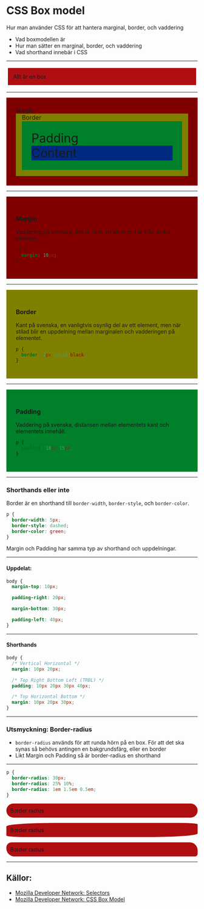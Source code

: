 # CSS Box model

Hur man använder CSS för att hantera marginal, border, och vaddering

- Vad boxmodellen är
- Hur man sätter en marginal, border, och vaddering
- Vad shorthand innebär i CSS

---

<p style="background-color: #af0e12; border: 0.3em solid #fff; padding: 1em">Allt är en box</p>

---

<div style="background: hsl(0, 100%, 25%); padding: 25px; text-align: left;">
    <p style="margin: 0;">Margin</p>
    <div style="background: hsl(60, 100%, 25%); padding: 0 16px 16px 16px; font-size: 16px;">
        <p style="margin: 0;">Border</p>
        <div style="background: hsl(140, 100%, 25%); padding: 25px; font-size: 2em;">
            <p style="margin: 0;">Padding</p>
            <div style="background: hsl(220, 100%, 25%)">
                <p style="margin: 0;">Content</p>
            </div>
        </div>
    </div>
</div>

---

<div style="background: hsl(0, 100%, 25%); padding: 25px; text-align: left;">

### Margin

Vaddering på svenska, den distans ett element har från andra element.

```css
ul {
  margin: 10px;
}
```

</div>

---

<div style="background: hsl(60, 100%, 25%); padding: 25px; text-align: left;">

### Border

Kant på svenska, en vanligtvis osynlig del av ett element, men när stilad blir en uppdelning mellan marginalen och vadderingen på elementet.

```css
p {
  border: 2px solid black;
}
```

</div>

---

<div style="background: hsl(140, 100%, 25%); padding: 25px; text-align: left;">

### Padding

Vaddering på svenska, distansen mellan elementets kant och elementets innehåll.

```css
p {
  padding: 10px 15px;
}
```

</div>

---

### Shorthands eller inte

Border är en shorthand till `border-width`, `border-style`, och `border-color`.

```css
p {
  border-width: 5px;
  border-style: dashed;
  border-color: green;
}
```

Margin och Padding har samma typ av shorthand och uppdelningar.

---

#### Uppdelat:

```css
body {
  margin-top: 10px;

  padding-right: 20px;

  margin-bottom: 30px;

  padding-left: 40px;
}
```

---

#### Shorthands

```css
body {
  /* Vertical Horizontal */
  margin: 10px 20px;

  /* Top Right Bottom Left (TRBL) */
  padding: 10px 20px 30px 40px;

  /* Top Horizontal Bottom */
  margin: 10px 20px 30px;
}
```

---

### Utsmyckning: Border-radius

- `border-radius` används för att runda hörn på en box. För att det ska synas så behövs antingen en bakgrundsfärg, eller en border
- Likt Margin och Padding så är border-radius en shorthand

---

```css
p {
  border-radius: 30px;
  border-radius: 25% 10%;
  border-radius: 1em 1.5em 0.5em;
}
```

<p style="background: #af0e12; border-radius: 30px; padding: 10px;">Border radius</p>
<p style="background: #af0e12; border-radius: 25% 10%; padding: 10px;">Border radius</p>
<p style="background: #af0e12; border-radius: 1em 1.5em 0.5em; padding: 10px;">Border radius</p>

---

## Källor:

- [Mozilla Developer Network: Selectors](https://developer.mozilla.org/en-US/docs/Web/CSS/Reference#Selectors)
- [Mozilla Developer Network: CSS Box Model](https://developer.mozilla.org/en-US/docs/Web/CSS/CSS_Box_Model/Introduction_to_the_CSS_box_model)
